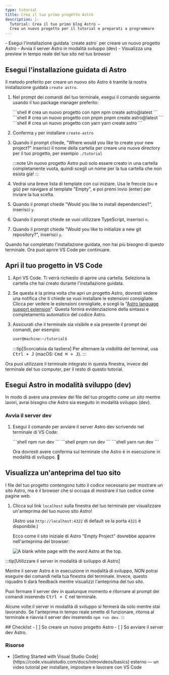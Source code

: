```yaml
---
type: tutorial
title: Crea il tuo primo progetto Astro
description: |-
  Tutorial: Crea il tuo primo blog Astro —
  Crea un nuovo progetto per il tutorial e preparati a programmare
---
```




<PreCheck>
  - Esegui l'installazione guidata `create astro` per creare un nuovo progetto Astro
  - Avvia il server Astro in modalità sviluppo (dev)
  - Visualizza una preview in tempo reale del tuo sito nel tuo browser
</PreCheck>

## Esegui l'installazione guidata di Astro

Il metodo preferito per creare un nuovo sito Astro è tramite la nostra installazione guidata `create astro`.

1. Nel prompt dei comandi del tuo terminale, esegui il comando seguente usando il tuo package manager preferito:

    <PackageManagerTabs>
      <Fragment slot="npm">
      ```shell
      # crea un nuovo progetto con npm
      npm create astro@latest
      ```
      </Fragment>
      <Fragment slot="pnpm">
      ```shell
      # crea un nuovo progetto con pnpm
      pnpm create astro@latest
      ```
      </Fragment>
      <Fragment slot="yarn">
      ```shell
      # crea un nuovo progetto con yarn
      yarn create astro
      ```
      </Fragment>
    </PackageManagerTabs>

2. Conferma `y` per installare `create-astro`
3. Quando il prompt chiede, "Where would you like to create your new project?" inserisci il nome della cartella per creare una nuova directory per il tuo progetto, per esempio `./tutorial`

    :::note
    Un nuovo progetto Astro può solo essere creato in una cartella completamente vuota, quindi scegli un nome per la tua cartella che non esista già!
    :::

4. Vedrai una breve lista di template con cui iniziare. Usa le freccie (su e giù) per navigare al template "Empty", e poi premi invio (enter) per inviare la tua scelta.

5. Quando il prompt chiede "Would you like to install dependencies?", inserisci `y`.

6. Quando il prompt chiede se vuoi utilizzare TypeScript, inserisci `n`.

7. Quando il prompt chiede "Would you like to initialize a new git repository?", inserisci `y`.

Quando hai completato l'installazione guidata, non hai più bisogno di questo terminale. Ora puoi aprire VS Code per continuare.

## Apri il tuo progetto in VS Code

1. Apri VS Code. Ti verrà richiesto di aprire una cartella. Seleziona la cartella che hai creato durante l'installazione guidata.

2. Se questa è la prima volta che apri un progetto Astro, dovresti vedere una notifica che ti chiede se vuoi installare le estensioni consigliate. Clicca per vedere le estensioni consigliate, e scegli la "[Astro language support extension](https://marketplace.visualstudio.com/items?itemName=astro-build.astro-vscode)". Questa fornirà evidenziazione della sintassi e completamento automatico del codice Astro.

3. Assicurati che il terminale sia visibile e sia presente il prompt dei comandi, per esempio:

    ```sh
    user@machine:~/tutorial$
    ```

    :::tip[Scorciatoia da tastiera]
    Per alternare la visibilità del terminal, usa <kbd>Ctrl + J</kbd> (macOS: <kbd>Cmd ⌘ + J</kbd>).
    :::

Ora puoi utilizzare il terminale integrato in questa finestra, invece del terminale del tuo computer, per il resto di questo tutorial.



## Esegui Astro in modalità sviluppo (dev)

In modo di avere una preview dei file del tuo progetto _come un sito_ mentre lavori, avrai bisogno che Astro sia eseguito in modalità sviluppo (dev).

### Avvia il server dev

1. Esegui il comando per avviare il server Astro dev scrivendo nel terminale di VS Code:

    <PackageManagerTabs>
      <Fragment slot="npm">
      ```shell
      npm run dev
      ```
      </Fragment>
      <Fragment slot="pnpm">
      ```shell
      pnpm run dev
      ```
      </Fragment>
      <Fragment slot="yarn">
      ```shell
      yarn run dev
      ```
      </Fragment>
    </PackageManagerTabs>

    Ora dovresti avere conferma sul terminale che Astro è in esecuzione in modalità di sviluppo. 🚀

## Visualizza un'anteprima del tuo sito

I file del tuo progetto contengono tutto il codice necessario per mostrare un sito Astro, ma è il browser che si occupa di mostrare il tuo codice come pagine web.

1. Clicca sul link `localhost` sulla finestra del tuo terminale per visualizzare un'anteprima del tuo nuovo sito Astro!

    (Astro usa `http://localhost:4322` di default se la porta `4321` è disponibile.)

    Ecco come il sito iniziale di Astro "Empty Project" dovrebbe apparire nell'anteprima del browser:

    ![A blank white page with the word Astro at the top.](/tutorial/minimal.png)

:::tip[Utilizzare il server in modalità di sviluppo di Astro]

Mentre il server Astro è in esecuzione in modalità di sviluppo, NON potrai eseguire dei comandi nella tua finestra del terminale. Invece, questo riquadro ti darà feedback mentre visualizzi l'anteprima del tuo sito.

Puoi fermare il server dev in qualunque momento e ritornare al prompt dei comandi inserendo <kbd>Ctrl + C</kbd> nel terminale.

Alcune volte il server in modalità di sviluppo si fermerà da solo mentre stai lavorando. Se l'anteprima in tempo reale smette di funzionare, ritorna al terminale e riavvia il server dev inserendo `npm run dev`.
:::

<Box icon="check-list">
## Checklist

<Checklist>
- [ ] So creare un nuovo progetto Astro
- [ ] So avviare il server dev Astro.
</Checklist>
</Box>

### Risorse

- <p>[Getting Started with Visual Studio Code](https://code.visualstudio.com/docs/introvideos/basics) <Badge>esterno</Badge> — un video tutorial per installare, impostare e lavorare con VS Code</p>

